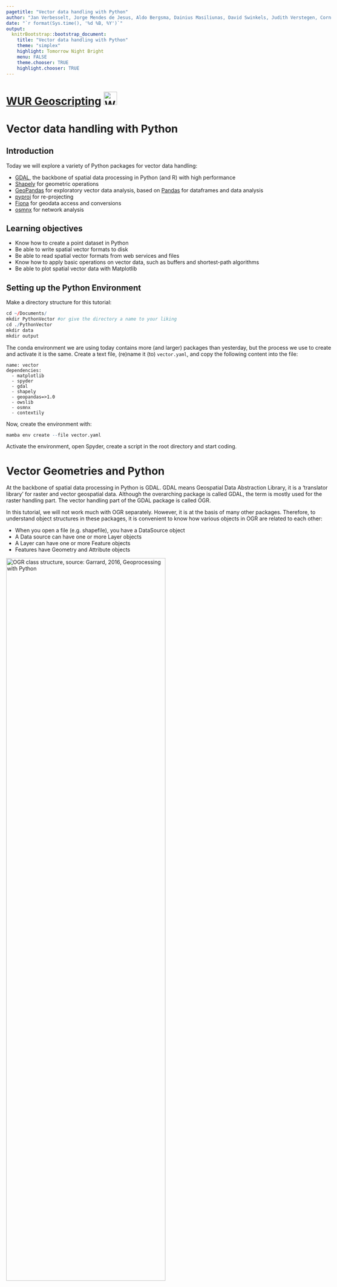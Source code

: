 ```yaml
---
pagetitle: "Vector data handling with Python"
author: "Jan Verbesselt, Jorge Mendes de Jesus, Aldo Bergsma, Dainius Masiliunas, David Swinkels, Judith Verstegen, Corné Vreugdenhil"
date: "`r format(Sys.time(), '%d %B, %Y')`"
output:
  knitrBootstrap::bootstrap_document:
    title: "Vector data handling with Python"
    theme: "simplex"
    highlight: Tomorrow Night Bright
    menu: FALSE
    theme.chooser: TRUE
    highlight.chooser: TRUE
---
```


<style type="text/css">
body {max-width: none;}
a:visited {color: #91170a;}
</style>

# [WUR Geoscripting](https://geoscripting-wur.github.io/) <img src="https://www.wur.nl/upload/854757ab-168f-46d7-b415-f8b501eebaa5_WUR_RGB_standard_2021-site.svg" alt="WUR logo" style="height: 35px;"/>

# Vector data handling with Python

## Introduction

Today we will explore a variety of Python packages for vector data handling:

* [GDAL](https://pypi.org/project/GDAL/), the backbone of spatial data processing in Python (and R) with high performance
* [Shapely](https://shapely.readthedocs.io/en/stable/) for geometric operations
* [GeoPandas](http://geopandas.org/) for exploratory vector data analysis, based on [Pandas](http://pandas.pydata.org/) for dataframes and data analysis
* [pyproj](https://github.com/jswhit/pyproj) for re-projecting
* [Fiona](https://fiona.readthedocs.io/en/latest/) for geodata access and conversions
* [osmnx](https://osmnx.readthedocs.io/en/stable/) for network analysis 

## Learning objectives

- Know how to create a point dataset in Python
- Be able to write spatial vector formats to disk
- Be able to read spatial vector formats from web services and files
- Know how to apply basic operations on vector data, such as buffers and shortest-path algorithms
- Be able to plot spatial vector data with Matplotlib

## Setting up the Python Environment

Make a directory structure for this tutorial:

```r
cd ~/Documents/
mkdir PythonVector #or give the directory a name to your liking
cd ./PythonVector
mkdir data
mkdir output
```

The conda environment we are using today contains more (and larger) packages than yesterday, but the process we use to create and activate it is the same. Create a text file, (re)name it (to) `vector.yaml`, and copy the following content into the file:

```
name: vector
dependencies:
  - matplotlib
  - spyder
  - gdal
  - shapely
  - geopandas=>1.0
  - owslib
  - osmnx
  - contextily
```

Now, create the environment with:

```r
mamba env create --file vector.yaml
```

Activate the environment, open Spyder, create a script in the root directory and start coding.

# Vector Geometries and Python

At the backbone of spatial data processing in Python is GDAL. GDAL means Geospatial Data Abstraction Library, it is a ‘translator library’ for raster and vector geospatial data. Although the overarching package is called GDAL, the term is mostly used for the raster handling part. The vector handling part of the GDAL package is called OGR.

In this tutorial, we will not work much with OGR separately. However, it is at the basis of many other packages. Therefore, to understand object structures in these packages, it is convenient to know how various objects in OGR are related to each other:

* When you open a file (e.g. shapefile), you have a DataSource object
* A Data source can have one or more Layer objects
* A Layer can have one or more Feature objects
* Features have Geometry and Attribute objects

<img src="./images/ogr_structure.png" alt="OGR class structure, source: Garrard, 2016, Geoprocessing with Python" width = "70%">

WKT ([Well Known Text](https://en.wikipedia.org/wiki/Well-known_text)) is a markup language that describes spatial information in a clean text format. WKT can represent the following distinct (OGC-defined) vector objects:

* Geometry primitives (single entity, basic types):
    * Point
    * Line (formally known as a LineString)
    * Polygon
* Multipart geometries, homogeneous entity collections:
    * Multi-Point
    * Multi-Line (MultiLineString)
    * Multi-Polygon
* GeometryCollection:
    * A combination of any of the above
* Other, less used objects

Geometric objects in any Python package (e.g. GDAL, shapely) are usually based on the geometries that can be represented in WKT strings. As such, it is useful to know how to write geometries in WKT; then you do not need to learn the specific way of each individual Python package. GDAL (OGR) example:

```Python
from osgeo import ogr

# Define the WKT string
wktstring = "POINT (1120351.5712494177 741921.4223245403)"

# Transform to a GDAL (OGR) object
point = ogr.CreateGeometryFromWkt(wktstring)

# Get properties
print(type(point))
print("%d,%d" % (point.GetX(), point.GetY()))
```

A Shapely example, where we create a point from WKT or make the Point object directly:

```Python
from shapely.geometry import Point
from shapely.wkt import loads

# Create point from WKT string 
wktstring = 'POINT(173994.1578792833 444133.6032947102)'
wageningen_campus = loads(wktstring)
print(type(wageningen_campus))

# Point directly
wageningen_campus = Point([173994.1578792833, 444133.60329471016])
print(type(wageningen_campus))
```

There is an equivalent in binary format called WKB, easier for computers to process and more efficient for data transfer.

```block
> **Question 1**: What does WKB mean? (hint: think about WKT)
```

# Geopandas: GeoSeries and GeoDataFrames

GeoPandas strives to make vector processing in Python easier and has many functions available for exploratory vector data analysis. GeoPandas is based on Pandas. Pandas has two main data structures: the `Series` and the `DataFrame`. Correspondingly, GeoPandas has two main data structures: the `GeoSeries` and the `GeoDataFrame`. 

A `GeoSeries` is a vector of features, where each feature contains: 1) an index, and 2) a geometry. The latter is a `shapely.geometry` object, and therefore inherits attributes and methods from shapely geometries, such as area, bounds, distance, etc. Finally, a `GeoSeries` can contain a coordinate reference system (crs). GeoPandas functions, such as buffering, can be applied to `GeoSeries`:

```Python
import geopandas as gpd
from shapely.wkt import loads

# Define a point
wktstring = 'POINT(173994.1578792833 444133.6032947102)'

# Convert to a GeoSeries
gs = gpd.GeoSeries([loads(wktstring)])

# Inspect the properties
print(type(gs), len(gs))

# Specify the projection
gs.crs = "EPSG:28992" 

# We can now apply a function
# As an example, we add a buffer of 100 m
gs_buffer = gs.buffer(100)

# Inspect the results
print(gs.geometry)
print(gs_buffer.geometry)
```

A `GeoDataFrame` is a tabular data structure with multiple columns, where one column is a `GeoSeries`. `GeoDataFrames` can be loaded from a file, created with data or loaded from a Pandas `DataFrame`. A Pandas `DataFrame` is, just like the structured NumPy array you learned about in the previous tutorial, a dataframe equivalent of R in Python. Note that a `GeoSeries` is thus an equivalent to a `geometry` column/vector in R.

A Pandas `DataFrame` plus a list of shapely geometries can be converted into a `GeoSeries` or directly to a `GeoDataFrame`. 

```Python
import pandas as pd

# Create some data, with three points, a, b, and c.
data = {'name': ['a', 'b', 'c'],
        'x': [173994.1578792833, 173974.1578792833, 173910.1578792833],
        'y': [444135.6032947102, 444186.6032947102, 444111.6032947102]}

# Turn the data into a Pandas DataFrame (column names are extracted automatically)
df = pd.DataFrame(data)

# Inspect the DataFrame
print(df.head)

# Use the coordinates to make shapely Point geometries
geometry = [Point(xy) for xy in zip(df['x'], df['y'])]

# Pandas DataFrame and shapely Points can together become a GeoPandas GeoDataFrame
# Note that we specify the CRS (projection) directly while creating a GDF
wageningenGDF = gpd.GeoDataFrame(df, geometry=geometry, crs="EPSG:28992") 

# Inspect wageningenGDF
print(type(wageningenGDF), len(wageningenGDF))
```


```block
> **Question 2**: What is the difference between a GeoSeries and a GeoDataFrame?
```

Geopandas provides a high-level interface to the Matplotlib library (see previous tutorial) for visualization. Vector data can simply be mapped by using the `plot()` method in a `GeoSeries` or `GeoDataFrame`. Several other arguments to customize the plot can still be used. Note that the aspect of the axes (see previous tutorial) is set to equal automatically when using Geopandas plot, i.e. the horizontal and vertical scale are automatically made the same.

```Python
from matplotlib import pyplot as plt

# Plotting a map of the GeoDataFrame directly
wageningenGDF.plot(marker='*', color='green', markersize=50)
```
<img src="./images/wageningenGDF.png" alt="Landmarks in Wageningen" width = "60%">

<!-- This part has been removed in 2021/2022 to make space for more explanation on geometries
## Geocoding

Geocoding is the practice of locating the coordinates of addresses, cities, countries, and landmarks across the globe. Python has GeoPy to perform geocoding. GeoPy has a lot of [geocoders available](https://geopy.readthedocs.io/en/stable/) from Bing, Google, HERE, TomTom, MapBox and others. Often you need to have an API key to use the geocoders, which is used by the provider to limit the amount of requests to be able to keep the geocoding service running for everyone. Some geocoders are publicly available, such as Nominatim. Nominatim is made and used by OpenStreetMap. Paste the code below in Spyder and run the geocoder:

```Python
from geopy.geocoders import Nominatim
geolocator = Nominatim(user_agent="specify_random_user_agent")
location = geolocator.geocode("Wageningen University")
print((location.latitude, location.longitude))
# It should print two coordinates: (lat: 51.98527485, lon:5.66370505205543)
```

Try to locate the coordinates of your own house. -->

# Re-projecting

<!-- 
From the geocoder you got a latitude and longitude. On the web it is very common to use latitude and longitude in [WGS84 geographic coordinate system](http://spatialreference.org/ref/epsg/wgs-84). In local projects often projected coordinate systems are required to perform accurate geometric calculations. PyProj reprojects your coordinates from any input projection to an output projection. Use PyProj to do a simple conversion on a coordinate pair:

```Python
from pyproj import Transformer
geolocator = Nominatim(user_agent="specify_random_user_agent")
location = geolocator.geocode("Wageningen University")
x, y = Transformer.from_crs(4326, 28992).transform(location.latitude, location.longitude) #mind swap in axis order!
print([x, y]) # always inspect results of your data handling, in this case double-check the coordinates due to potential swap in axis order.

```
-->
 
An important step in the pre-processing of geodata is to get all datasets in a projection that suits the analysis to be performed. GeoPandas uses PyProj in the backend to reproject the geometry of the GeoDataFrame. Here is an example of how to reproject the `wageningenGDF` `GeoDataFrame` we created earlier from Dutch RD New (EPSG:28992) to WGS84 (EPSG:4326):

```Python
# Check the current crs
print(wageningenGDF.crs)

# Re-project the points to WGS84
wageningenGDF = wageningenGDF.to_crs('EPSG:4326')

# Check the crs again to see if the changes were succesful
print(wageningenGDF.crs)
```

# Writing and Reading Files

GeoPandas uses [pyogrio](https://pyogrio.readthedocs.io/en/latest/) for file reading and writing files, while pyogrio, in its turn, builds on GDAL/OGR. Pygrio has drivers for most spatial datatypes, for example:

* Open formats such as GeoJSON and GPX
* ESRI formats such as shapefiles and OpenFileGDB
* Other formats such as MapInfo and DGN

In some cases, especially when connection external data sources such as webservices or databases Geopandas needs an external library to handle this connection, like OwsLib for webservices or Psycopg2 (or alternative) for databases. If none of these packages are helpful to access your files, [OGR might still be able to help](http://www.gdal.org/ogr_formats.html).

A `GeoDataFrame` can be written directly to a GeoJSON file or a shapefile. [GeoJSON is a recommended format](http://switchfromshapefile.org/) to use for geographic data in WGS84 coordinate system since JSON dictionaries are easy to read and use on the web, and GeoJSON is supported in popular GIS software. [GeoJSON](http://geojson.org/) is a standard format to encode Geographic data structures in a dictionary. We assume that you are working in the main repository in which you have a data repository. Write some files to a GeoJSON and shapefile:

```Python
# Save to disk
wageningenGDF.to_file(filename='data/wageningenPOI.geojson', driver='GeoJSON')
wageningenGDF.to_file(filename='data/wageningenPOI.shp', driver='ESRI Shapefile')
```

Reading files is just as intuitive:

```Python
# Read from disk
jsonGDF = gpd.read_file('data/wageningenPOI.geojson')
shpGDF = gpd.read_file('data/wageningenPOI.shp')
```

# Reading from webservices

The web has a lot of geodata available. The Open GeoSpatial Consortium ([OGC](https://www.ogc.org/)) has specified standard protocols for geo-webservices, such as [Web Feature Service](http://www.opengeospatial.org/standards/wfs) (WFS) and [Web Map Service](http://www.opengeospatial.org/standards/wms) (WMS). The standard web service protocols make it easy to access data. For example, the following WFS provided by Rijkswaterstaat on roads and is extracted from the Dutch national database of roads in the Netherlands:



```Python
from owslib.wfs import WebFeatureService

# Put the WFS url in a variable
wfsUrl = 'https://geo.rijkswaterstaat.nl/services/ogc/gdr/nwb_wegen/ows?service=WFS&request=getcapabilities&version=2.0.0 '

# Create a WFS object
wfs = WebFeatureService(url=wfsUrl, version='2.0.0')

# Get the title from the object
print(wfs.identification.title)

# Check the contents of the WFS
print(list(wfs.contents))
```

```block
> **Question 3**: How many feature sets does this WFS contain?
```

WFS give access to data in vector format and allow a quick view of the data making geodata accessible for everyone. If you want to do a large analysis, it is better to download geodata from other available repositories and not from a WFS, as it typically has limits on the number of features that can be requested, such as 100 or 1000 features. In the WFS above, they are very generous with a limit of max 15.000 features per request.

Load some roads from the WFS service for the campus area and plot them:

```Python
# Define center point and create bbox for study area
x, y = (173994.1578792833, 444133.60329471016)
xmin, xmax, ymin, ymax = x - 1000, x + 350, y - 1000, y + 350

# Get the features for the study area (using the wfs from the previous code block)
response = wfs.getfeature(typename=list(wfs.contents)[-1], bbox=(xmin, ymin, xmax, ymax))

# Save them to disk
with open('data/Roads.gml', 'wb') as file:
    file.write(response.read())

# Read in again with GeoPandas
roadsGDF = gpd.read_file('data/Roads.gml')

# Inspect and plot to get a quick view
print(type(roadsGDF))
roadsGDF.plot()
plt.show()
``` 

<img src="./images/roadsGDF_1.png" alt="Roads in Wageningen" width = "60%">


```block
> **Question 4**: How many roads are there in the resulting GeoDataFrame (hint: len() or .info())? Do we miss roads in the extent?
```

Now let's load some buildings from another WFS service (BAG) and plot them too. 

```Python
import json

# Get the WFS of the BAG
wfsUrl = 'https://service.pdok.nl/lv/bag/wfs/v2_0'
wfs = WebFeatureService(url=wfsUrl, version='2.0.0')
layer = list(wfs.contents)[0]

# Define center point and create bbox for study area
x, y = (173994.1578792833, 444133.60329471016)
xmin, xmax, ymin, ymax = x - 500, x + 500, y - 500, y + 500

# Get the features for the study area
# notice that we now get them as json, in contrast to before
response = wfs.getfeature(typename=layer, bbox=(xmin, ymin, xmax, ymax), outputFormat='json')
data = json.loads(response.read())

# Create GeoDataFrame, without saving first
buildingsGDF = gpd.GeoDataFrame.from_features(data['features'])

# Set crs to RD New
buildingsGDF.crs = 28992

# Plot roads and buildings together
roadlayer = roadsGDF.plot(color='grey')
buildingsGDF.plot(ax=roadlayer, color='red')

# Set the limits of the x and y axis
roadlayer.set_xlim(xmin, xmax)
roadlayer.set_ylim(ymin, ymax)

# Save the figure to disk
plt.savefig('./output/BuildingsAndRoads.png')
```

<img src="./images/BuildingsAndRoads.png" alt="Buildings in Wageningen" width = "60%">

```block
> **Question 5**: How many buildings do you get? (hint: _len()_) Do you miss buildings? How can we extract missing buildings in our extent?
```

# Selecting data

GeoDataFrames store rows and columns in a tabular format. To select specific rows, you can make use of the DataFrame functionality of Pandas. Inspect the content of your data:

```Python
# Pandas function that returns the column labels of the DataFrame
print(buildingsGDF.columns)

# Pandas function that returns the first n rows, default n = 5
print(buildingsGDF.head())

# shape area (in the units of the projection)
print(buildingsGDF.area)
```

Columns can be selected using the name of the column. Let us take a look at the construction year ('bouwjaar') of the buildings.

```Python
# Inspect building year column
print(buildingsGDF['bouwjaar'])
```

For selecting rows, GeoPandas inherits the pandas methods for selecting data: label-based indexing with `loc`, and integer-position- based indexing with `iloc`, which apply to both `GeoSeries` and `GeoDataFrame` objects. For more information on indexing/selecting, see the [pandas documentation](https://pandas.pydata.org/pandas-docs/stable/user_guide/indexing.html). In addition to these, GeoPandas provides coordinate based indexing with the `cx` indexer, which slices using a bounding box. 

Let us select buildings (rows) with a larger surface area than 1000 m2 with the `.loc` method.

```Python
# Inspect first
print(buildingsGDF.area > 1000)

# Make the selection, select all rows with area > 1000 m2, and all columns
# Using 'label based' indexing with loc, here with a Boolean array
largeBuildingsGDF = buildingsGDF.loc[buildingsGDF.area > 1000, :]

# Plot
largeBuildingsGDF.plot()
```

When selecting rows based on a conditional rule we can ask pandas to check whether a value from a row is equal to a specific value. In the example below we select the rows where the buildings are not in use. We do this by checking where the state ('status' in Dutch) is not equal (!=) to in use ('Pand in gebruik'). This returns a boolean array, which we can use to select rows. All rows where this array returns True are selected and the False rows are discarded. 

```Python
# Inspect first
print( buildingsGDF['status'] != 'Pand in gebruik' )

# Make the selection, the list of required values can contain more than one item
newBuildingsGDF = buildingsGDF[buildingsGDF['status'] != 'Pand in gebruik']

# Plot the new buildings with a basemap for reference
# based on https://geopandas.org/gallery/plotting_basemap_background.html
import contextily as ctx

# Re-project
newBuildingsGDF = newBuildingsGDF.to_crs(epsg=3857)

# Plot with 50% transparency
ax = newBuildingsGDF.plot(figsize=(10, 10), alpha=0.5, edgecolor='k')
ctx.add_basemap(ax, source=ctx.providers.OpenStreetMap.Mapnik, zoom=17)
ax.set_axis_off()
```

<img src="./images/unused_buildings.png" alt="Parcels at Wageningen University Campus" width = "60%">

(Figures shown here and in the next section may differ slightly from the ones you obtain.)

# Geometric manipulations

GeoDataFrames and GeoSeries have several [constructive methods](http://geopandas.org/geometric_manipulations.html) to modify the geometry: buffer, boundary, centroid, convex hull, envelope, simplify, unary union, rotate, scale, skew and translate. When modifying the geometries in the DataFrames, it is a good practice to keep track of your geometry types and your geometry data. Have a look at the geometry types of the roads.

```Python
print(type(roadsGDF))
print(type(roadsGDF.geometry))
print(roadsGDF['geometry'])
```

Let’s create a buffer around the roads to represent coverage of roads, assuming roads have all a width of 3 meters.

```Python
# Buffer of 1.5 m on both sides
roadsPolygonGDF = gpd.GeoDataFrame(roadsGDF, geometry=roadsGDF.buffer(distance=1.5)) 

# Plot
roadsPolygonGDF.plot(color='blue', edgecolor='blue')

# Check the total coverage of buffers
print(roadsPolygonGDF.area.sum())
```

As we created buffers around many connected lines, we expect overlap of these buffer features. Therefore, let us merge all road buffer (polygon) features together and check again for the total coverage of buffers.

```Python
# Apply unary_all()
# This returns a geometry, which we convert to a GeoSeries to be able to apply GeoPandas methods again
roadsUnionGS = gpd.GeoSeries(roadsPolygonGDF.union_all())

# Check the new total coverage of buffers and compute the overlap
print(roadsUnionGS.area)
print('There was an overlap of ' + round((roadsPolygonGDF.area.sum() - roadsUnionGS.area[0]), 1).astype(str) + ' square meters.')
```

```block
> **Question 6**: What is the geometry type in RoadsUnionGS?
```

```block
> **Question 7**: What coordinate system does RoadsUnionGS have?
```

GeoPandas can perform various [overlay operations](http://geopandas.org/set_operations.html): intersection, union, symmetrical difference and difference. We will clip the roads with convexed parcels by using intersection. As an example, let us focus on the area around the new buildings on the campus and extract the existing roads close to them. To do so we buffer the new buildings with 100 meter, merge them with a `unary_union` and create a convex hull around the merged (multipolygon) buildings. Finally we clip the roads with this single polygon.

```Python
# Specify the coordinate system for roads
roadsPolygonGDF.crs = 28992

# Re-project new buildings dataset
newBuildingsGDF = newBuildingsGDF.to_crs(epsg=28992)

# Buffer, returns geometry, convert to GeoSeries
areaOfInterestGS = gpd.GeoSeries(newBuildingsGDF.buffer(distance=100).union_all())

# Convex hull, returns a GeoSeries of geometries, convert to GeoDataFrame
areaOfInterestGDF = gpd.GeoDataFrame(areaOfInterestGS.convex_hull)

# Adapt metadata
areaOfInterestGDF = areaOfInterestGDF.rename(columns={0:'geometry'}).set_geometry('geometry')
areaOfInterestGDF.crs = 'EPSG:28992'

# Perform an intersection overlay
roadsIntersectionGDF = gpd.overlay(areaOfInterestGDF, roadsPolygonGDF, how="intersection")

# Plot the results
roadlayer = roadsIntersectionGDF.plot(color='grey', edgecolor='grey')
newBuildingsGDF.plot(ax=roadlayer, color='red')
```

<img src="./images/roadsIntersectionGDF.png" alt="New buildings at Wageningen University Campus and roads close to it" width = "60%">

In summary, the advantage of GeoPandas is that it allows both geometric and dataframe manipulations/selections. As a result, GeoPandas can for example select the roads within a set bounding box **and** within (and maintained by) Wageningen Municipality.

```Python
# Put the WFS url in a variable again
wfsUrl = 'https://geo.rijkswaterstaat.nl/services/ogc/gdr/nwb_wegen/ows?service=WFS&request=getcapabilities&version=2.0.0'

# Create a WFS object
wfs = WebFeatureService(url=wfsUrl, version='2.0.0')

# Let's create a bit bigger bounding box for this example than last time
x, y = (173994.1578792833, 444133.60329471016)
xmin, xmax, ymin, ymax = x - 3000, x + 3000, y - 3000, y + 3000

# Get the features for the study area
response = wfs.getfeature(typename=list(wfs.contents)[-1], bbox=(xmin, ymin, xmax, ymax))
roadsGDF = gpd.read_file(response)

# Select the roads within Wageningen municipality
wageningenRoadsGDF = roadsGDF.loc[roadsGDF['gme_naam'] == 'Wageningen']

# Plot
wageningenRoadsGDF.plot(edgecolor='purple')
```

<img src="./images/WageningenRoadsGDF.png" alt="Roads within the Wageningen Municipality" width = "60%">

# Network analysis

[OSMnx](https://osmnx.readthedocs.io/en/stable/) retrieves, constructs, analyzes and visualizes street networks from [OpenStreetMap](https://www.openstreetmap.org/search?query=Wageningen%20university#map=18/51.98528/5.66368). In short, a network analysis is investigating structures of relations between entities with the use of networks and graph theory. In spatial data, such entities are typically animals or people, and the relations between them, for example social networks. But relations can also be between multiple points in time for the same person, e.g. movement processes like walking, cycling, and driving. 

The following script downloads the street network of Wageningen from Open Street Map as a graph, plots it, and saves it.

```Python
import osmnx as ox

# Using a geocoder to get the extent
city = ox.geocoder.geocode_to_gdf('Wageningen, Netherlands')
ox.plot.plot_footprints(ox.project_gdf(city), color='lightblue', bgcolor='#FFFFFF', 
                        alpha=0.8, edge_color='grey', edge_linewidth=2)
# Get bike network and create graph
wageningenRoadsGraph = ox.graph.graph_from_place('Wageningen, Netherlands', network_type='bike')

# Plot and save
ox.plot.plot_graph(wageningenRoadsGraph, figsize=(10, 10), node_size=2)
ox.io.save_graph_shapefile(G=wageningenRoadsGraph, filepath='data/OSMnetwork_Wageningen.shp')

# Metadata
gdf_nodes, gdf_edges = ox.graph_to_gdfs(G=wageningenRoadsGraph)
print(gdf_nodes.info())
print(gdf_edges.info())
```

<img src="./images/osmnxGraph.png" alt="Roads in Wageningen" width = "50%">

OSMnx can store the downloaded street network (the Graph) as a shapefile or as a `GeoDataFrame`. Furthermore, the main purpose of the module is to perform network analyses, such as a shortest path from source to target location. Let us calculate the shortest path from Wageningen campus to Wageningen city center. Is this the route you would take?

```Python
# Origin
source = ox.distance.nearest_nodes(wageningenRoadsGraph, 5.665779, 51.987817)

# Destination
target = ox.distance.nearest_nodes(wageningenRoadsGraph, 5.662409, 51.964870)

# Compute shortest path 
shortestroute = ox.routing.shortest_path(G=wageningenRoadsGraph, orig=source, 
                                          dest=target, weight='length')

# Plot
fig, ax = ox.plot.plot_graph_route(wageningenRoadsGraph, shortestroute, figsize=(20, 20), 
                         route_alpha=0.6, route_color='darkred',  bgcolor='white', 
                         node_color='darkgrey', edge_color='darkgrey',
                         route_linewidth=10, orig_dest_size=100)

fig.show()
```

<img src="./images/shortestPathGraph.png" alt="Shortest path from Wageningen University Campus to Wageningen City Center" width = "100%">

# Interactive visualization

There are multiple options to visualize your geodata: GIS software (QGIS), web maps (leaflet/Folium) and images (Matplotlib). We have already explored some of them previously during the tutorials, but here we will take a closer look at creating interactive web maps using Folium.

Folium uses leaflet on the backend to make web maps, easily visualized on a webpage. [Leaflet](https://leafletjs.com/) is an open-source JavaScript library for mobile-friendly interactive maps. Folium handles GeoDataFrames or JSON files as input for the interactive map. The Python script below makes a `.html` file in your working directory, which you can open in a [web browser](campusMap.html):

```Python
import folium

# Initialize the map
campusMap = folium.Map([51.98527485, 5.66370505205543], zoom_start=17)

# Re-project
buildingsGDF = buildingsGDF.to_crs(4326)

# Remove Timestamp objects
roadsPolygonGDF = roadsPolygonGDF.drop(columns=['wvk_begdat'])
  # Folium does not support Timestamp objects, thus this column has to be dropped
roadsPolygonGDF = roadsPolygonGDF.to_crs(4326)

# Add the buildings
folium.Choropleth(buildingsGDF, name='Building construction years',
                  data=buildingsGDF, columns=['identificatie', 'bouwjaar'],
                  key_on='feature.properties.identificatie', fill_color='RdYlGn',
                  fill_opacity=0.7, line_opacity=0.2,
                  legend_name='Construction year').add_to(campusMap)

# Add the roads
folium.GeoJson(roadsPolygonGDF).add_to(campusMap)

# roadsPolygonGDF.explore()

# Add layer control
folium.LayerControl().add_to(campusMap)

# Save (you can now open the generated .html file from the output directory)
campusMap.save('./output/campusMap.html')
```

# More info
- [Geo-Spatial Notebooks](https://github.com/jupyter/jupyter/wiki/A-gallery-of-interesting-Jupyter-Notebooks#earth-science-and-geo-spatial-data)
- [Geo Python course](https://geo-python.github.io)
- [GDAL tutorials](https://gdal.org/api/python.html#tutorials)
